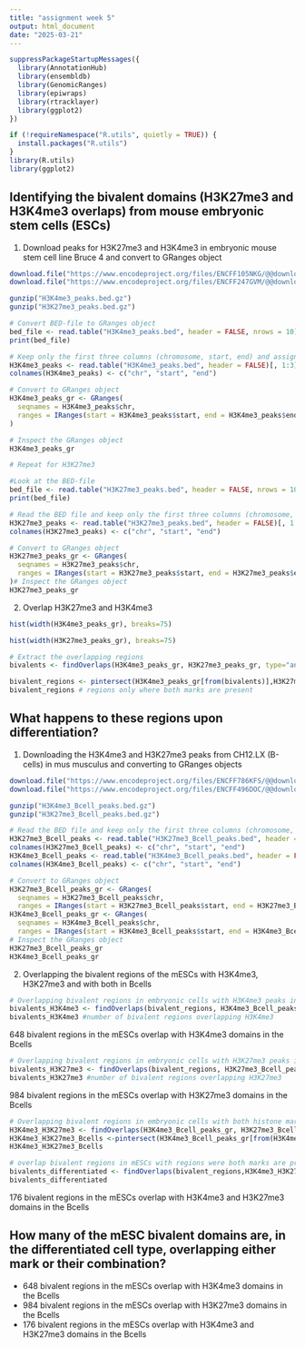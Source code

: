 ---
title: "assignment week 5"
output: html_document
date: "2025-03-21"
---

```{r}
suppressPackageStartupMessages({
  library(AnnotationHub)
  library(ensembldb)
  library(GenomicRanges)
  library(epiwraps)
  library(rtracklayer)
  library(ggplot2)
})

if (!requireNamespace("R.utils", quietly = TRUE)) {
  install.packages("R.utils")
}
library(R.utils)
library(ggplot2)

```

## Identifying the bivalent domains (H3K27me3 and H3K4me3 overlaps) from mouse embryonic stem cells (ESCs)

1) Download peaks for H3K27me3 and H3K4me3 in embryonic mouse stem cell line Bruce 4 and convert to GRanges object

```{r}
download.file("https://www.encodeproject.org/files/ENCFF105NKG/@@download/ENCFF105NKG.bed.gz", "H3K27me3_peaks.bed.gz")
download.file("https://www.encodeproject.org/files/ENCFF247GVM/@@download/ENCFF247GVM.bed.gz", "H3K4me3_peaks.bed.gz")

gunzip("H3K4me3_peaks.bed.gz")
gunzip("H3K27me3_peaks.bed.gz")

# Convert BED-file to GRanges object
bed_file <- read.table("H3K4me3_peaks.bed", header = FALSE, nrows = 10)
print(bed_file)
```

```{r}
# Keep only the first three columns (chromosome, start, end) and assign appropriate names
H3K4me3_peaks <- read.table("H3K4me3_peaks.bed", header = FALSE)[, 1:3]
colnames(H3K4me3_peaks) <- c("chr", "start", "end")

# Convert to GRanges object
H3K4me3_peaks_gr <- GRanges(
  seqnames = H3K4me3_peaks$chr,
  ranges = IRanges(start = H3K4me3_peaks$start, end = H3K4me3_peaks$end)
)

# Inspect the GRanges object
H3K4me3_peaks_gr
```

```{r}
# Repeat for H3K27me3

#Look at the BED-file
bed_file <- read.table("H3K27me3_peaks.bed", header = FALSE, nrows = 10)
print(bed_file)

```

```{r}
# Read the BED file and keep only the first three columns (chromosome, start, end) and assign appropriate names
H3K27me3_peaks <- read.table("H3K27me3_peaks.bed", header = FALSE)[, 1:3]
colnames(H3K27me3_peaks) <- c("chr", "start", "end")

# Convert to GRanges object
H3K27me3_peaks_gr <- GRanges(
  seqnames = H3K27me3_peaks$chr,
  ranges = IRanges(start = H3K27me3_peaks$start, end = H3K27me3_peaks$end)
)# Inspect the GRanges object
H3K27me3_peaks_gr
```
2) Overlap H3K27me3 and H3K4me3

```{r}
hist(width(H3K4me3_peaks_gr), breaks=75)
```
```{r}
hist(width(H3K27me3_peaks_gr), breaks=75)
```
```{r}
# Extract the overlapping regions
bivalents <- findOverlaps(H3K4me3_peaks_gr, H3K27me3_peaks_gr, type="any")

bivalent_regions <- pintersect(H3K4me3_peaks_gr[from(bivalents)],H3K27me3_peaks_gr[to(bivalents)] )
bivalent_regions # regions only where both marks are present


```

## What happens to these regions upon differentiation?

1) Downloading the H3K4me3 and H3K27me3 peaks from CH12.LX (B-cells) in mus musculus and converting to GRanges objects

```{r}
download.file("https://www.encodeproject.org/files/ENCFF786KFS/@@download/ENCFF786KFS.bed.gz", "H3K27me3_Bcell_peaks.bed.gz")
download.file("https://www.encodeproject.org/files/ENCFF496DOC/@@download/ENCFF496DOC.bed.gz", "H3K4me3_Bcell_peaks.bed.gz")

gunzip("H3K4me3_Bcell_peaks.bed.gz")
gunzip("H3K27me3_Bcell_peaks.bed.gz")

# Read the BED file and keep only the first three columns (chromosome, start, end) and assign appropriate names
H3K27me3_Bcell_peaks <- read.table("H3K27me3_Bcell_peaks.bed", header = FALSE)[, 1:3]
colnames(H3K27me3_Bcell_peaks) <- c("chr", "start", "end")
H3K4me3_Bcell_peaks <- read.table("H3K4me3_Bcell_peaks.bed", header = FALSE)[, 1:3]
colnames(H3K4me3_Bcell_peaks) <- c("chr", "start", "end")

# Convert to GRanges object
H3K27me3_Bcell_peaks_gr <- GRanges(
  seqnames = H3K27me3_Bcell_peaks$chr,
  ranges = IRanges(start = H3K27me3_Bcell_peaks$start, end = H3K27me3_Bcell_peaks$end))
H3K4me3_Bcell_peaks_gr <- GRanges(
  seqnames = H3K4me3_Bcell_peaks$chr,
  ranges = IRanges(start = H3K4me3_Bcell_peaks$start, end = H3K4me3_Bcell_peaks$end))
# Inspect the GRanges object
H3K27me3_Bcell_peaks_gr
H3K4me3_Bcell_peaks_gr
```

2) Overlapping the bivalent regions of the mESCs with H3K4me3, H3K27me3 and with both in Bcells

```{r}
# Overlapping bivalent regions in embryonic cells with H3K4me3 peaks in differentiated B cells
bivalents_H3K4me3 <- findOverlaps(bivalent_regions, H3K4me3_Bcell_peaks_gr, type="any")
bivalents_H3K4me3 #number of bivalent regions overlapping H3K4me3
```
648 bivalent regions in the mESCs overlap with H3K4me3 domains in the Bcells

```{r}
# Overlapping bivalent regions in embryonic cells with H3K27me3 peaks in differentiated B cells
bivalents_H3K27me3 <- findOverlaps(bivalent_regions, H3K27me3_Bcell_peaks_gr, type="any")
bivalents_H3K27me3 #number of bivalent regions overlapping H3K27me3
```
984 bivalent regions in the mESCs overlap with  H3K27me3 domains in the Bcells

```{r}
# Overlapping bivalent regions in embryonic cells with both histone marks in differentiated B cells
H3K4me3_H3K27me3 <- findOverlaps(H3K4me3_Bcell_peaks_gr, H3K27me3_Bcell_peaks_gr) # overlap H3K4me3 and H3K27me3 in Bcells
H3K4me3_H3K27me3_Bcells <-pintersect(H3K4me3_Bcell_peaks_gr[from(H3K4me3_H3K27me3)],H3K27me3_Bcell_peaks_gr[to(H3K4me3_H3K27me3)] ) # select only regions where both marks are present
H3K4me3_H3K27me3_Bcells

# overlap bivalent regions in mESCs with regions were both marks are present
bivalents_differentiated <- findOverlaps(bivalent_regions,H3K4me3_H3K27me3_Bcells , type="any")
bivalents_differentiated
```
176 bivalent regions in the mESCs overlap with H3K4me3 and H3K27me3 domains in the Bcells


## How many of the mESC bivalent domains are, in the differentiated cell type, overlapping either mark or their combination?

- 648 bivalent regions in the mESCs overlap with H3K4me3 domains in the Bcells
- 984 bivalent regions in the mESCs overlap with  H3K27me3 domains in the Bcells
- 176 bivalent regions in the mESCs overlap with H3K4me3 and H3K27me3 domains in the Bcells

